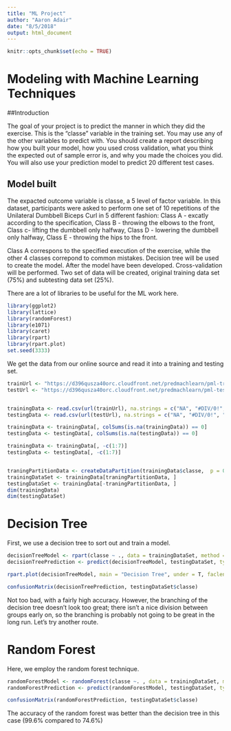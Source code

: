 ```yaml
---
title: "ML Project"
author: "Aaron Adair"
date: "8/5/2018"
output: html_document
---
```


```r
knitr::opts_chunk$set(echo = TRUE)
```
# Modeling with Machine Learning Techniques

##Introduction

The goal of your project is to predict the manner in which they did the exercise. This is the “classe” variable in the training set. You may use any of the other variables to predict with. You should create a report describing how you built your model, how you used cross validation, what you think the expected out of sample error is, and why you made the choices you did. You will also use your prediction model to predict 20 different test cases.

## Model built

The expacted outcome variable is classe, a 5 level of factor variable. In this dataset, participants were asked to perform one set of 10 repetitions of the Unilateral Dumbbell Biceps Curl in 5 different fashion: Class A - excatly according to the specification, Class B - throwing the elbows to the front, Class c- lifting the dumbbell only halfway, Class D - lowering the dumbbell only halfway, Class E - throwing the hips to the front.

Class A correspons to the specified execution of the exercise, while the other 4 classes correpond to common mistakes. Decision tree will be used to create the model. After the model have been developed. Cross-validation will be performed. Two set of data will be created, original training data set (75%) and subtesting data set (25%).

There are a lot of libraries to be useful for the ML work here.

```r
library(ggplot2)
library(lattice)
library(randomForest)
library(e1071)
library(caret)
library(rpart)
library(rpart.plot)
set.seed(3333)
```


We get the data from our online source and read it into a training and testing set.

```r
trainUrl <- "https://d396qusza40orc.cloudfront.net/predmachlearn/pml-training.csv"
testUrl <- "https://d396qusza40orc.cloudfront.net/predmachlearn/pml-testing.csv"


trainingData <- read.csv(url(trainUrl), na.strings = c("NA", "#DIV/0!", ""))
testingData <- read.csv(url(testUrl), na.strings = c("NA", "#DIV/0!", ""))

trainingData <- trainingData[, colSums(is.na(trainingData)) == 0]
testingData <- testingData[, colSums(is.na(testingData)) == 0]

trainingData <- trainingData[, -c(1:7)]
testingData <- testingData[, -c(1:7)]


traningPartitionData <- createDataPartition(trainingData$classe,  p = 0.7, list = F)
trainingDataSet <- trainingData[traningPartitionData, ]
testingDataSet <- trainingData[-traningPartitionData, ]
dim(trainingData)
dim(testingDataSet)
```
# Decision Tree

First, we use a decision tree to sort out and train a model.

```r
decisionTreeModel <- rpart(classe ~ ., data = trainingDataSet, method = "class")
decisionTreePrediction <- predict(decisionTreeModel, testingDataSet, type = "class")

rpart.plot(decisionTreeModel, main = "Decision Tree", under = T, faclen = 0)

confusionMatrix(decisionTreePrediction, testingDataSet$classe)
```

Not too bad, with a fairly high accuracy. However, the branching of the decision tree doesn't look too great; there isn't a nice division between groups early on, so the branching is probably not going to be great in the long run. Let's try another route.

# Random Forest

Here, we employ the random forest technique. 

```r
randomForestModel <- randomForest(classe ~. , data = trainingDataSet, method = "class")
randomForestPrediction <- predict(randomForestModel, testingDataSet, type = "class")

confusionMatrix(randomForestPrediction, testingDataSet$classe)
```

The accuracy of the random forest was better than the decision tree in this case (99.6% compared to 74.6%)